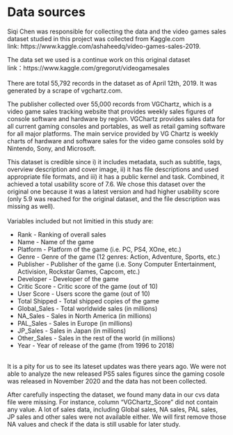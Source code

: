 # Data sources

Siqi Chen was responsible for collecting the data and the video games sales dataset studied in this project was collected from Kaggle.com\
link: https://www.kaggle.com/ashaheedq/video-games-sales-2019.
\

The data set we used is a continue work on this original dataset\
link：https://www.kaggle.com/gregorut/videogamesales
\
\
There are total 55,792 records in the dataset as of April 12th, 2019. It was generated by a scrape of vgchartz.com.\

The publisher collected over 55,000 records from VGChartz, which is a video game sales tracking website that provides weekly sales figures of console software and hardware by region. VGChartz provides sales data for all current gaming consoles and portables, as well as retail gaming software for all major platforms. The main service provided by VG Chartz is weekly charts of hardware and software sales for the video game consoles sold by Nintendo, Sony, and Microsoft.\

This dataset is credible since i) it includes metadata, such as subtitle, tags, overview description and cover image, ii) it has file descriptions and used appropriate file formats, and iii) it has a public kernel and task. Combined, it achieved a total usability score of 7.6. We chose this dataset over the original one because it was a latest version and had higher usability score (only 5.9 was reached for the original dataset, and the file description was missing as well).\
\
Variables included but not limitied in this study are: 

- Rank - Ranking of overall sales\
- Name - Name of the game\
- Platform - Platform of the game (i.e. PC, PS4, XOne, etc.)\
- Genre - Genre of the game (12 genres: Action, Adventure, Sports, etc.)\
- Publisher - Publisher of the game (i.e. Sony Computer Entertainment, Activision, Rockstar Games, Capcom, etc.)\
- Developer - Developer of the game\
- Critic Score - Critic score of the game (out of 10)\
- User Score - Users score the game (out of 10)\
- Total Shipped - Total shipped copies of the game\
- Global_Sales - Total worldwide sales (in millions)\
- NA_Sales - Sales in North America (in millions)\
- PAL_Sales - Sales in Europe (in millions)\
- JP_Sales - Sales in Japan (in millions)\
- Other_Sales - Sales in the rest of the world (in millions)\
- Year - Year of release of the game (from 1996 to 2018)\
\

It is a pity for us to see its lateset updates was there years ago. We were not able to analyze the new released PS5 sales figures since the gaming cosole was released in November 2020 and the data has not been collected. \

After carefully inspecting the dataset, we found many data in our cvs data file were missing. For instance, column "VGChartz_Score" did not contain any value. A lot of sales data, including Global sales, NA sales, PAL sales, JP sales and other sales were not available either. We will first remove those NA values and check if the data is still usable for later study. 
